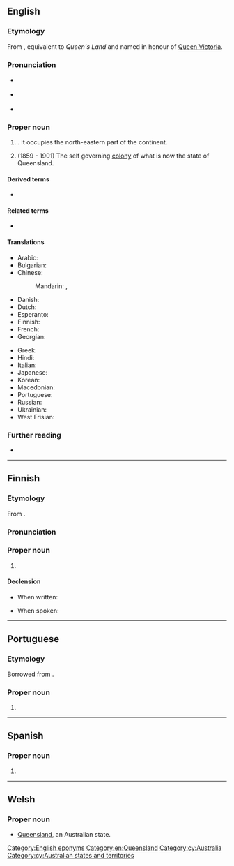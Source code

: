 ==English==

===Etymology===
From {{affix|en|Queen|-s-|-land}}, equivalent to ''Queen's Land'' and named in honour of [[w:Queen Victoria|Queen Victoria]].

===Pronunciation===
* {{a|AusE}} {{IPA|en|/ˈkwɪːnzˌlæːnd/}}
* {{a|UK}} {{IPA|en|/ˈkwiːnz.lænd/}}
* {{a|US}} {{IPA|en|/ˈkwiːnzlənd/}}

===Proper noun===
{{en-proper noun}}

# {{place|en|One of the six <<states>> of <<c/Australia>>|capital=Brisbane}}. It occupies the north-eastern part of the continent.
# {{lb|en|historical}} (1859 - 1901) The self governing [[colony]] of what is now the state of Queensland.

====Derived terms====
* {{l|en|QLD}}

====Related terms====
* {{l|en|North Queensland}}

====Translations====
{{trans-top|Australian state}}
* Arabic: {{t|ar|كْوِينْزْلَانْد|m|tr=kwinzland}}
* Bulgarian: {{t|bg|Куиинсланд}}
* Chinese:
*: Mandarin: {{t+|cmn|昆士蘭|sc=Hani}}, {{t+|cmn|昆士兰|tr=Kūnshìlán|sc=Hani}}
* Danish: {{t|da|Queensland}}
* Dutch: {{t+|nl|Queensland}}
* Esperanto: {{t|eo|Kvinslando}}
* Finnish: {{t+|fi|Queensland}}
* French: {{t+|fr|Queensland|m}}
* Georgian: {{t|ka|კუინზლენდი}}
{{trans-mid}}
* Greek: {{t|el|Κουίνσλαντ|f}}
* Hindi: {{t|hi|क्वींसलैंड}}
* Italian: {{t|it|Queensland|m}}
* Japanese: {{t|ja|クイーンズランド|tr=Kuīnzurando}}
* Korean: {{t|ko|^퀸즐랜드}}
* Macedonian: {{t|mk|Квинсленд|m}}
* Portuguese: {{t|pt|Queensland|m}}
* Russian: {{t+|ru|Кви́нсленд|m}}
* Ukrainian: {{t|uk|Кві́нсленд|m}}
* West Frisian: {{t|fy|Queenslân}}
{{trans-bottom}}

===Further reading===
* {{pedia}}

[[Category:English eponyms]]
[[Category:en:Queensland]]

----

==Finnish==

===Etymology===
From {{bor|fi|en|Queensland}}.

===Pronunciation===
{{fi-pronunciation|kviinsländ}}

===Proper noun===
{{fi-noun|proper=true}}

# {{place|fi|state|c/Australia|t1=Queensland}}

====Declension====
* When written:
{{fi-decl-risti|n=sg|Queensland|||a|i=0}}
* When spoken:
{{fi-decl-risti|n=sg|Queensland|||ä|i=0}}

----

==Portuguese==

===Etymology===
Borrowed from {{bor|pt|en|Queensland}}.

===Proper noun===
{{pt-proper noun|m}}

# {{place|pt|state|c/Australia|t1=Queensland}}

----

==Spanish==
{{wikipedia|lang=es}}

===Proper noun===
{{es-proper noun}}

# {{place|es|state|c/Australia|t1=Queensland}}

----

==Welsh==

===Proper noun===
*{{lb|cy|location}} [[Queensland#English|Queensland]], an Australian state.

[[Category:cy:Australia]]
[[Category:cy:Australian states and territories]]